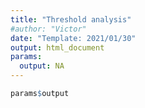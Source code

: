 ```yaml
---
title: "Threshold analysis"
#author: "Victor"
date: "Template: 2021/01/30"
output: html_document
params:
  output: NA
---
```


```r
params$output
```